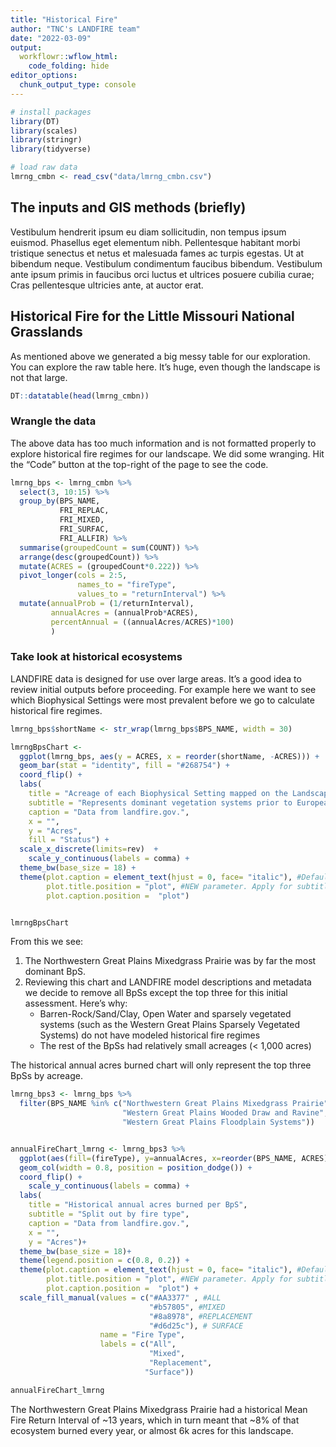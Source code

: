 ```yaml
---
title: "Historical Fire"
author: "TNC's LANDFIRE team"
date: "2022-03-09"
output: 
  workflowr::wflow_html:
    code_folding: hide
editor_options:
  chunk_output_type: console
---
```


```r
# install packages
library(DT)
library(scales)
library(stringr)
library(tidyverse)

# load raw data
lmrng_cmbn <- read_csv("data/lmrng_cmbn.csv")
```


## The inputs and GIS methods (briefly)
Vestibulum hendrerit ipsum eu diam sollicitudin, non tempus ipsum euismod. Phasellus eget elementum nibh. Pellentesque habitant morbi tristique senectus et netus et malesuada fames ac turpis egestas. Ut at bibendum neque. Vestibulum condimentum faucibus bibendum. Vestibulum ante ipsum primis in faucibus orci luctus et ultrices posuere cubilia curae; Cras pellentesque ultricies ante, at auctor erat.

## Historical Fire for the Little Missouri National Grasslands
As mentioned above we generated a big messy table for our exploration.  You can explore the raw table here. It's huge, even though the landscape is not that large. 
```r
DT::datatable(head(lmrng_cmbn))
```

### Wrangle the data
The above data has too much information and is not formatted properly to explore historical fire regimes for our landscape.  We did some wranging.  Hit the "Code" button at the top-right of the page to see the code.

```r
lmrng_bps <- lmrng_cmbn %>%
  select(3, 10:15) %>%
  group_by(BPS_NAME,
           FRI_REPLAC,
           FRI_MIXED,
           FRI_SURFAC,
           FRI_ALLFIR) %>%
  summarise(groupedCount = sum(COUNT)) %>%
  arrange(desc(groupedCount)) %>%
  mutate(ACRES = (groupedCount*0.222)) %>%
  pivot_longer(cols = 2:5,
               names_to = "fireType",
               values_to = "returnInterval") %>%
  mutate(annualProb = (1/returnInterval),
         annualAcres = (annualProb*ACRES),
         percentAnnual = ((annualAcres/ACRES)*100)
         ) 

```


### Take look at historical ecosystems

LANDFIRE data is designed for use over large areas.  It's a good idea to review initial outputs before proceeding.  For example here we want to see which Biophysical Settings were most prevalent before we go to calculate historical fire regimes.

```r

lmrng_bps$shortName <- str_wrap(lmrng_bps$BPS_NAME, width = 30)

lmrngBpsChart <-
  ggplot(lmrng_bps, aes(y = ACRES, x = reorder(shortName, -ACRES))) +
  geom_bar(stat = "identity", fill = "#268754") +
  coord_flip() +
  labs(
    title = "Acreage of each Biophysical Setting mapped on the Landscape",
    subtitle = "Represents dominant vegetation systems prior to European colonization",
    caption = "Data from landfire.gov.",
    x = "",
    y = "Acres",
    fill = "Status") +
  scale_x_discrete(limits=rev)  +
	scale_y_continuous(labels = comma) + 
  theme_bw(base_size = 18) + 
  theme(plot.caption = element_text(hjust = 0, face= "italic"), #Default is hjust=1
        plot.title.position = "plot", #NEW parameter. Apply for subtitle too.
        plot.caption.position =  "plot")


lmrngBpsChart
```

From this we see:

1. The Northwestern Great Plains Mixedgrass Prairie was by far the most dominant BpS.
2. Reviewing this chart and LANDFIRE model descriptions and metadata we decide to remove all BpSs except the top three for this initial assessment.  Here's why:
    * Barren-Rock/Sand/Clay, Open Water and sparsely vegetated systems (such as the Western Great Plains Sparsely Vegetated Systems) do not have modeled historical fire regimes
    * The rest of the BpSs had relatively small acreages (< 1,000 acres)

The historical annual acres burned chart will only represent the top three BpSs by acreage. 




```r

lmrng_bps3 <- lmrng_bps %>%
  filter(BPS_NAME %in% c("Northwestern Great Plains Mixedgrass Prairie",
                         "Western Great Plains Wooded Draw and Ravine",
                         "Western Great Plains Floodplain Systems"))


annualFireChart_lmrng <- lmrng_bps3 %>%
  ggplot(aes(fill=(fireType), y=annualAcres, x=reorder(BPS_NAME, ACRES))) + 
  geom_col(width = 0.8, position = position_dodge()) +
  coord_flip() +
	scale_y_continuous(labels = comma) + 
  labs(
    title = "Historical annual acres burned per BpS",
    subtitle = "Split out by fire type",
    caption = "Data from landfire.gov.",
    x = "",
    y = "Acres")+
  theme_bw(base_size = 18)+ 
  theme(legend.position = c(0.8, 0.2)) +
  theme(plot.caption = element_text(hjust = 0, face= "italic"), #Default is hjust=1
        plot.title.position = "plot", #NEW parameter. Apply for subtitle too.
        plot.caption.position =  "plot") +
  scale_fill_manual(values = c("#AA3377" , #ALL
                               "#b57805", #MIXED
                               "#8a8978", #REPLACEMENT
                               "#d6d25c"), # SURFACE
                    name = "Fire Type", 
                    labels = c("All",
                               "Mixed",
                               "Replacement",
                              "Surface"))

annualFireChart_lmrng
```

The Northwestern Great Plains Mixedgrass Prairie had a historical Mean Fire Return Interval of ~13 years, which in turn meant that ~8% of that ecosystem burned every year, or almost 6k acres for this landscape. 



